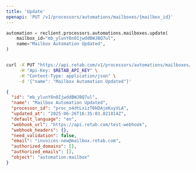 ```yaml
---
title: 'Update'
openapi: 'PUT /v1/processors/automations/mailboxes/{mailbox_id}'
---
```


<RequestExample>

```python python
automation = reclient.processors.automations.mailboxes.update(
    mailbox_id="mb_ylunY8n0IjwddBWJBQ7ul",
    name="Mailbox Automation Updated",
)
```

```bash curl

curl -X PUT "https://api.retab.com/v1/processors/automations/mailboxes/mb_ylunY8n0IjwddBWJBQ7ul" \
     -H "Api-Key: $RETAB_API_KEY" \
     -H "Content-Type: application/json" \
     -d '{"name": "Mailbox Automation Updated"}'

```

</RequestExample>

<ResponseExample>

```json json
{
  "id": "mb_ylunY8n0IjwddBWJBQ7ul",
  "name": "Mailbox Automation Updated",
  "processor_id": "proc_o4dtLxizT0kDAjeKuyVLA",
  "updated_at": "2025-06-26T16:35:03.821814Z",
  "default_language": "en",
  "webhook_url": "https://api.retab.com/test-webhook",
  "webhook_headers": {},
  "need_validation": false,
  "email": "invoices-new@mailbox.retab.com",
  "authorized_domains": [],
  "authorized_emails": [],
  "object": "automation.mailbox"
}
```
</ResponseExample>
